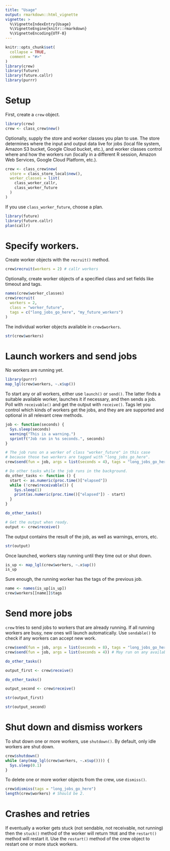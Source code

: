 ```yaml
---
title: "Usage"
output: rmarkdown::html_vignette
vignette: >
  %\VignetteIndexEntry{Usage}
  %\VignetteEngine{knitr::rmarkdown}
  %\VignetteEncoding{UTF-8}
---
```


```r
knitr::opts_chunk$set(
  collapse = TRUE,
  comment = "#>"
)
library(crew)
library(future)
library(future.callr)
library(purrr)
```

# Setup

First, create a `crew` object.

```r
library(crew)
crew <- class_crew$new()
```

Optionally, supply the store and worker classes you plan to use. The store determines where the input and output data live for jobs (local file system, Amazon S3 bucket, Google Cloud bucket, etc.), and worker classes control where and how the workers run (locally in a different R session, Amazon Web Services, Google Cloud Platform, etc.).

```r
crew <- class_crew$new(
  store = class_store_local$new(),
  worker_classes = list(
    class_worker_callr,
    class_worker_future
  )
)
```

If you use `class_worker_future`, choose a plan.

```r
library(future)
library(future.callr)
plan(callr)
```

# Specify workers.

Create worker objects with the `recruit()` method.

```r
crew$recruit(workers = 2) # callr workers
```

Optionally, create worker objects of a specified class and set fields like timeout and tags.

```r
names(crew$worker_classes)
crew$recruit(
  workers = 2,
  class = "worker_future",
  tags = c("long_jobs_go_here", "my_future_workers")
)
```

The individual worker objects available in `crew$workers`.

```r
str(crew$workers)
```

# Launch workers and send jobs

No workers are running yet.

```r
library(purrr)
map_lgl(crew$workers, ~.x$up())
```

To start any or all workers, either use `launch()` or `send()`. The latter finds a suitable available worker, launches it if necessary, and then sends a job. Poll with `receivable()` and get the output with `receive()`. Tags let you control which kinds of workers get the jobs, and they are are supported and optional in all relevant crew methods.

```r
job <- function(seconds) {
  Sys.sleep(seconds)
  warning("This is a warning.")
  sprintf("Job ran in %s seconds.", seconds)
}

# The job runs on a worker of class "worker_future" in this case
# because those two workers are tagged with "long_jobs_go_here".
crew$send(fun = job, args = list(seconds = 4), tags = "long_jobs_go_here")

# Do other tasks while the job runs in the background.
do_other_tasks <- function () {
  start <- as.numeric(proc.time()["elapsed"])
  while (!crew$receivable()) {
    Sys.sleep(1)
    print(as.numeric(proc.time()["elapsed"]) - start)
  }
}

do_other_tasks()

# Get the output when ready.
output <- crew$receive()
```

The output contains the result of the job, as well as warnings, errors, etc.

```r
str(output)
```

Once launched, workers stay running until they time out or shut down.

```r
is_up <- map_lgl(crew$workers, ~.x$up())
is_up
```

Sure enough, the running worker has the tags of the previous job.

```r
name <- names(is_up[is_up])
crew$workers[[name]]$tags
```

# Send more jobs

`crew` tries to send jobs to workers that are already running. If all running workers are busy, new ones will launch automatically. Use `sendable()` to check if any workers can accept new work.

```r
crew$send(fun = job, args = list(seconds = 8), tags = "long_jobs_go_here")
crew$send(fun = job, args = list(seconds = 4)) # May run on any available worker.

do_other_tasks()

output_first <- crew$receive()

do_other_tasks()

output_second <- crew$receive()

str(output_first)

str(output_second)
```

# Shut down and dismiss workers

To shut down one or more workers, use `shutdown()`. By default, only idle workers are shut down.

```r
crew$shutdown()
while (any(map_lgl(crew$workers, ~.x$up()))) {
  Sys.sleep(0.1)
}
```

To delete one or more worker objects from the crew, use `dismiss()`.

```r
crew$dismiss(tags = "long_jobs_go_here")
length(crew$workers) # Should be 2.
```

# Crashes and retries

If eventually a worker gets stuck (not sendable, not receivable, not running) then the `stuck()` method of the worker will return `TRUE` and the `restart()` method will restart it. Use the `restart()` method of the crew object to restart one or more stuck workers.
